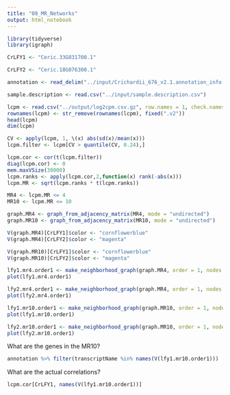 ```yaml
---
title: "08_MR_Networks"
output: html_notebook
---
```


```r
library(tidyverse)
library(igraph)
```

```r
CrLFY1 <- "Ceric.33G031700.1"

CrLFY2 <- "Ceric.18G076300.1"
```

```r
annotation <- read_delim("../input/Crichardii_676_v2.1.annotation_info.txt")
```


```r
sample.description <- read.csv("../input/sample.description.csv")
```

```r
lcpm <- read.csv("../output/log2cpm.csv.gz", row.names = 1, check.names = FALSE) 
rownames(lcpm) <- str_remove(rownames(lcpm), fixed(".v2"))
head(lcpm)
dim(lcpm)
```

```r
CV <- apply(lcpm, 1, \(x) abs(sd(x)/mean(x)))
lcpm.filter <- lcpm[CV > quantile(CV, 0.24),]
```


```r
lcpm.cor <- cor(t(lcpm.filter))
diag(lcpm.cor) <- 0
mem.maxVSize(30000)
lcpm.ranks <- apply(lcpm.cor,2,function(x) rank(-abs(x)))
lcpm.MR <- sqrt(lcpm.ranks * t(lcpm.ranks))
```

```r
MR4 <- lcpm.MR <= 4
MR10 <- lcpm.MR <= 10 
```

```r
graph.MR4 <- graph_from_adjacency_matrix(MR4, mode = "undirected")
graph.MR10 <- graph_from_adjacency_matrix(MR10, mode = "undirected")
```

```r
V(graph.MR4)[CrLFY1]$color <- "cornflowerblue"
V(graph.MR4)[CrLFY2]$color <- "magenta"

V(graph.MR10)[CrLFY1]$color <- "cornflowerblue"
V(graph.MR10)[CrLFY2]$color <- "magenta"

lfy1.mr4.order1 <- make_neighborhood_graph(graph.MR4, order = 1, nodes = CrLFY1 )[[1]]
plot(lfy1.mr4.order1)

lfy2.mr4.order1 <- make_neighborhood_graph(graph.MR4, order = 1, nodes = CrLFY2)[[1]]
plot(lfy2.mr4.order1)
```

```r
lfy1.mr10.order1 <- make_neighborhood_graph(graph.MR10, order = 1, nodes = CrLFY1 )[[1]]
plot(lfy1.mr10.order1)

lfy2.mr10.order1 <- make_neighborhood_graph(graph.MR10, order = 1, nodes = CrLFY2)[[1]]
plot(lfy2.mr10.order1)
```
What are the genes in the MR10?

```r
annotation %>% filter(transcriptName %in% names(V(lfy1.mr10.order1)))
```

What are the actual correlations?

```r
lcpm.cor[CrLFY1, names(V(lfy1.mr10.order1))]
```

